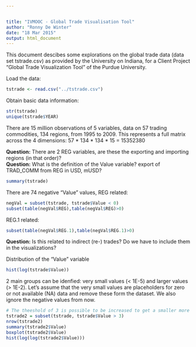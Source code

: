 ---


title: "IVMOOC - Global Trade Visualisation Tool"
author: "Ronny De Winter"
date: "18 Mar 2015"
output: html_document
---

This document descibes some explorations on the global trade data (data set tstrade.csv) as provided by the University on Indiana, for a Client Project "Global Trade Visualization Tool" of the Purdue University.

Load the data:

```{r load, cache=TRUE}
tstrade <- read.csv("../tstrade.csv")
```

Obtain basic data information:

```{r explore}
str(tstrade)
unique(tstrade$YEAR)
```

There are 15 million observations of 5 variables, data on 57 trading commodities, 134 regions, from 1995 to 2009.
This represents a full matrix across the 4 dimensions: 57 * 134 * 134 * 15 = 15352380

**Question:** There are 2 REG variables, are these the exporting and importing regions (in that order)?  
**Question:** What is the definition of the Value variable? export of TRAD_COMM from REG in USD, mUSD?

```{r tstradeSummary, cache=TRUE}
summary(tstrade)
```

There are 74 negative "Value" values, REG related:
```{r negVal-REG}
negVal = subset(tstrade, tstrade$Value < 0)
subset(table(negVal$REG),table(negVal$REG)>0)
```
REG.1 related:
```{r negVal-REG.1}
subset(table(negVal$REG.1),table(negVal$REG.1)>0)
```
**Question:** Is this related to indirect (re-) trades? Do we have to include them in the visualizations?

Distribution of the "Value" variable

```{r ValueHist}
hist(log(tstrade$Value))
```

2 main groups can be idenfied: very small values (< 1E-5) and larger values (> 1E-2).
Let's assume that the very small values are placeholders for zero or not available (NA) data and remove these form the dataset. We also ignore the negative values from now.

```{r removeNA, cache=TRUE}
# The theeshold of 3 is possible to be increased to get a smaller more relevant dataset 
tstrade2 = subset(tstrade, tstrade$Value > 3)
nrow(tstrade2)
summary(tstrade2$Value)
boxplot(tstrade2$Value)
hist(log(log(tstrade2$Value)))
```
